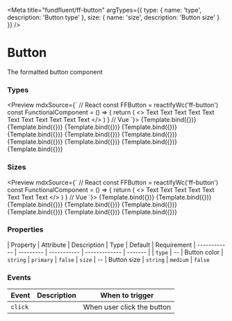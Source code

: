 

<Meta
  title="fundfluent/ff-button"
  argTypes={{
    type: {
      name: 'type',
      description: 'Button type'
    },
    size: {
      name: 'size',
      description: 'Button size'
    }
  }}
/>

# Button

The formatted button component

### Types
<Preview mdxSource={`
// React
const FFButton = reactifyWc('ff-button')
const FunctionalComponent = () => {
  return (
    <>
      <FFButton type="primary">Text</FFButton>
      <FFButton type="secondary">Text</FFButton>
      <FFButton type="red">Text</FFButton>
      <FFButton type="orange">Text</FFButton>
      <FFButton type="yellow">Text</FFButton>
      <FFButton type="green">Text</FFButton>
      <FFButton type="blue">Text</FFButton>
      <FFButton type="violet">Text</FFButton>
      <FFButton type="purple">Text</FFButton>
      <FFButton type="pink">Text</FFButton>
      <FFButton type="brown">Text</FFButton>
    </>
  )
}
// Vue
<template>
  <div>
    <ff-button type="primary">Text</ff-button>
    <ff-button type="secondary">Text</ff-button>
    <ff-button type="red">Text</ff-button>
    <ff-button type="orange">Text</ff-button>
    <ff-button type="yellow">Text</ff-button>
    <ff-button type="green">Text</ff-button>
    <ff-button type="blue">Text</ff-button>
    <ff-button type="violet">Text</ff-button>
    <ff-button type="purple">Text</ff-button>
    <ff-button type="pink">Text</ff-button>
    <ff-button type="brown">Text</ff-button>
  </div>
</template>
`}>
  <Story
    name="Primary"
    args={{
      type: 'primary',
      text: 'Text'
    }}
  >
    {Template.bind({})}
  </Story>
  <Story
    name="Secondary"
    args={{
      type: 'secondary',
      text: 'Text'
    }}
  >
    {Template.bind({})}
  </Story>
  <Story
    name="Red"
    args={{
      type: 'red',
      text: 'Text'
    }}
  >
    {Template.bind({})}
  </Story>
  <Story
    name="Orange"
    args={{
      type: 'orange',
      text: 'Text'
    }}
  >
    {Template.bind({})}
  </Story>
  <Story
    name="Yellow"
    args={{
      type: 'yellow',
      text: 'Text'
    }}
  >
    {Template.bind({})}
  </Story>
  <Story
    name="Green"
    args={{
      type: 'green',
      text: 'Text'
    }}
  >
    {Template.bind({})}
  </Story>
  <Story
    name="Blue"
    args={{
      type: 'blue',
      text: 'Text'
    }}
  >
    {Template.bind({})}
  </Story>
  <Story
    name="Violet"
    args={{
      type: 'violet',
      text: 'Text'
    }}
  >
    {Template.bind({})}
  </Story>
  <Story
    name="Purple"
    args={{
      type: 'purple',
      text: 'Text'
    }}
  >
    {Template.bind({})}
  </Story>
  <Story
    name="Pink"
    args={{
      type: 'pink',
      text: 'Text'
    }}
  >
    {Template.bind({})}
  </Story>
  <Story
    name="Brown"
    args={{
      type: 'brown',
      text: 'Text'
    }}
  >
    {Template.bind({})}
  </Story>
</Preview>


### Sizes
<Preview mdxSource={`
// React
const FFButton = reactifyWc('ff-button')
const FunctionalComponent = () => {
  return (
    <>
      <FFButton type="primary" size="massive">Text</FFButton>
      <FFButton type="primary" size="huge">Text</FFButton>
      <FFButton type="primary" size="big">Text</FFButton>
      <FFButton type="primary" size="large">Text</FFButton>
      <FFButton type="primary" size="medium">Text</FFButton>
      <FFButton type="primary" size="small">Text</FFButton>
      <FFButton type="primary" size="tiny">Text</FFButton>
      <FFButton type="primary" size="mini">Text</FFButton>
    </>
  )
}
// Vue
<template>
  <div>
    <ff-button type="primary" size="massive">Text</ff-button>
    <ff-button type="primary" size="huge">Text</ff-button>
    <ff-button type="primary" size="big">Text</ff-button>
    <ff-button type="primary" size="large">Text</ff-button>
    <ff-button type="primary" size="medium">Text</ff-button>
    <ff-button type="primary" size="small">Text</ff-button>
    <ff-button type="primary" size="tiny">Text</ff-button>
    <ff-button type="primary" size="mini">Text</ff-button>
  </div>
</template>
`}>
  <Story
    name="Massive"
    args={{
      type: 'primary',
      text: 'Text',
      size: 'massive'
    }}
  >
    {Template.bind({})}
  </Story>
  <Story
    name="Huge"
    args={{
      type: 'primary',
      text: 'Text',
      size: 'huge'
    }}
  >
    {Template.bind({})}
  </Story>
  <Story
    name="Big"
    args={{
      type: 'primary',
      text: 'Text',
      size: 'big'
    }}
  >
    {Template.bind({})}
  </Story>
  <Story
    name="Large"
    args={{
      type: 'primary',
      text: 'Text',
      size: 'large'
    }}
  >
    {Template.bind({})}
  </Story>
  <Story
    name="Medium"
    args={{
      type: 'primary',
      text: 'Text',
      size: 'medium'
    }}
  >
    {Template.bind({})}
  </Story>
  <Story
    name="Small"
    args={{
      type: 'primary',
      text: 'Text',
      size: 'small'
    }}
  >
    {Template.bind({})}
  </Story>
  <Story
    name="Tiny"
    args={{
      type: 'primary',
      text: 'Text',
      size: 'tiny'
    }}
  >
    {Template.bind({})}
  </Story>
  <Story
    name="Mini"
    args={{
      type: 'primary',
      text: 'Text',
      size: 'mini'
    }}
  >
    {Template.bind({})}
  </Story>
</Preview>

### Properties

| Property     | Attribute | Description | Type          | Default | Requirement
| ------------ | --------- | ----------- | ------------- | ------- |
| `type` | --        | Button color | `string` | `primary`    | `false`
| `size` | --        | Button size | `string` | `medium`    | `false`

### Events

| Event            | Description | When to trigger               |
| ---------------- | ----------- | ------------------ |
| `click` |             | When user click the button |
